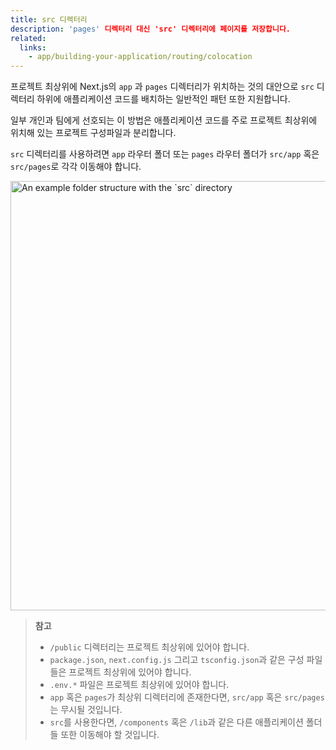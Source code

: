 ```yaml
---
title: src 디렉터리
description: 'pages' 디렉터리 대신 'src' 디렉터리에 페이지를 저장합니다.
related:
  links:
    - app/building-your-application/routing/colocation
---
```


프로젝트 최상위에 Next.js의 `app` 과 `pages` 디렉터리가 위치하는 것의 대안으로 `src` 디렉터리 하위에 애플리케이션 코드를 배치하는 일반적인 패턴 또한 지원합니다.

일부 개인과 팀에게 선호되는 이 방법은 애플리케이션 코드를 주로 프로젝트 최상위에 위치해 있는 프로젝트 구성파일과 분리합니다.

`src` 디렉터리를 사용하려면 `app` 라우터 폴더 또는 `pages` 라우터 폴더가 `src/app` 혹은 `src/pages`로 각각 이동해야 합니다.

<Image
  alt="An example folder structure with the `src` directory"
  srcLight="/docs/light/project-organization-src-directory.png"
  srcDark="/docs/dark/project-organization-src-directory.png"
  width="1600"
  height="687"
/>

> **참고**
>
> - `/public` 디렉터리는 프로젝트 최상위에 있어야 합니다.  
> - `package.json`, `next.config.js` 그리고 `tsconfig.json`과 같은 구성 파일들은 프로젝트 최상위에 있어야 합니다.
> - `.env.*` 파일은 프로젝트 최상위에 있어야 합니다. 
> - `app` 혹은 `pages`가 최상위 디렉터리에 존재한다면, `src/app` 혹은 `src/pages`는 무시될 것입니다.
> - `src`를 사용한다면, `/components` 혹은 `/lib`과 같은 다른 애플리케이션 폴더들 또한 이동해야 할 것입니다. 
